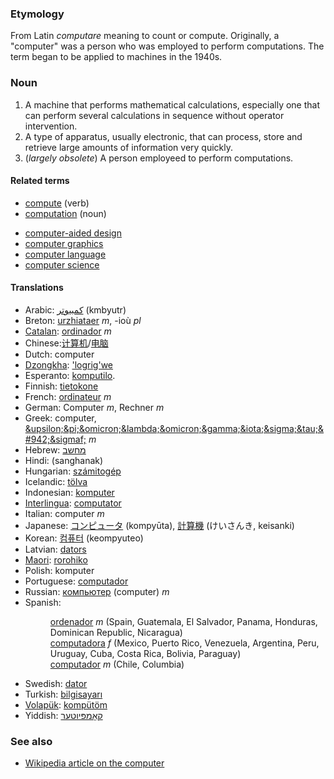 === Etymology ===
From Latin ''computare'' meaning to count or compute.  Originally, a "computer" was a person who was employed to perform computations.  The term began to be applied to machines in the 1940s.

===Noun===
#A machine that performs mathematical calculations, especially one that can perform several calculations in sequence without operator intervention.
#A type of apparatus, usually electronic, that can process, store and retrieve large amounts of information very quickly.
#(''largely obsolete'') A person employeed to perform computations.

====Related terms====
*[[compute]] (verb)
*[[computation]] (noun)

*[[computer-aided design]]
*[[computer graphics]]
*[[computer language]]
*[[computer science]]

====Translations====
*Arabic: [[كمبيوتر]] (kmbyutr)
*Breton: [[urzhiataer]] ''m'', -ioù ''pl''
*[[Catalan]]: [[ordinador]] ''m''
*Chinese:[[计算机]]/[[电脑]]
*Dutch: computer
*[[Dzongkha]]: [['logrig'we]]
*Esperanto: [[komputilo]].
*Finnish: [[tietokone]]
*French: [[ordinateur]] ''m''
*German: Computer ''m'', Rechner ''m''
*Greek: computer, [[&upsilon;&pi;&omicron;&lambda;&omicron;&gamma;&iota;&sigma;&tau;&#942;&sigmaf;]] ''m''
*Hebrew: [[מחשב]]
*Hindi: (sanghanak)
*Hungarian: [[számitogép]]
*Icelandic: [[tölva]]
*Indonesian: [[komputer]]
*[[Interlingua]]: [[computator]]
*Italian: computer ''m''
*Japanese: [[コンピュータ]] (kompyūta), [[計算機]] (けいさんき, keisanki)
*Korean: [[컴퓨터]] (keompyuteo)
*Latvian: [[dators]]
*[[Maori]]: [[rorohiko]]
*Polish: komputer
*Portuguese: [[computador]]
*Russian: [[компьютер]] (computer) ''m''
*Spanish:
*: [[ordenador]] ''m'' (Spain, Guatemala, El Salvador, Panama, Honduras, Dominican Republic, Nicaragua)
*: [[computadora]] ''f'' (Mexico, Puerto Rico, Venezuela, Argentina, Peru, Uruguay, Cuba, Costa Rica, Bolivia, Paraguay)
*: [[computador]] ''m'' (Chile, Columbia)
*Swedish: [[dator]]
*Turkish: [[bilgisayarı]]
*[[Volapük]]: [[kompütöm]]
*Yiddish: [[קאָמפּיוטער]]

=== See also ===
*[[w:computer|Wikipedia article on the computer]]
